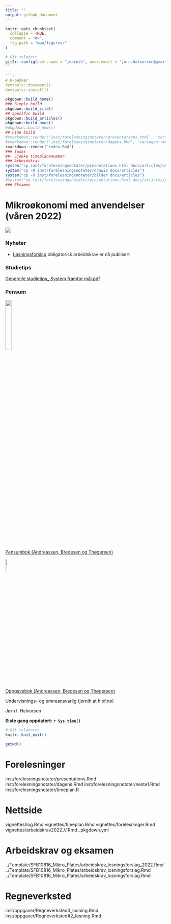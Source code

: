 ```yaml
---
title: ""
output: github_document
---
```


<!-- README.md is generated from README.Rmd. Please edit that file -->

```r
knitr::opts_chunk$set(
  collapse = TRUE,
  comment = "#>",
  fig.path = "man/figures/"
)
```

```r
# Git relatert
git2r::config(user.name = "joernih", user.email = "jorn.halvorsen@gmail.com")
``

```r
# R-pakker
devtools::document()
devtools::install()
```

```r
pkgdown::build_home()
### Simple build
pkgdown::build_site()
## Specific build
pkgdown::build_articles()
pkgdown::build_news()
#pkgdown::build_news()
## Fine build
#rmarkdown::render('inst/forelesningsnotater/presentations.html', 'xaringan::moon_reader')
#rmarkdown::render('inst/forelesningsnotater/dagens.Rmd', 'xaringan::moon_reader')
rmarkdown::render("index.Rmd")
### Tasks
##- Sjekke timeplanenummer
### Arbeidskrav
system("cp inst/forelesningsnotater/presentations.html docs/articles/presentations.html")
system("cp -R inst/forelesningsnotater/drawio docs/articles")
system("cp -R inst/forelesningsnotater/bilder docs/articles")
#system("cp inst/forelesningsnotater/presentations.html docs/articles/presentations.html")
### Eksamen
```

# Mikroøkonomi med anvendelser (våren 2022)

![](man/figures/abc.jpg)

### Nyheter

- [Løsningsforslag](https://github.com/joernih/SFB10816Mikrooekonomi/blob/main/inst/oppgaver/arbeidskrav_2022_losning.pdf) obligatorisk arbeidskrav er nå publisert	

### Studietips

[Generelle studietips_ System framfor mål.pdf](https://github.com/joernih/SFB10816Mikrooekonomi/blob/main/inst/systemvsmaal.pdf)

### Pensum

![](man/figures/pensum.jpg){width=20%}
<br>
[Pensumbok (Andreassen, Bredesen og Thøgersen)](https://www.cappelendammundervisning.no/_innforing-i-mikrookonomi-9788202640521)
<br>

![](man/figures/oppgaver.jpg){width=10%}

[Oppgavebok (Andreassen, Bredesen og Thøgersen)](https://www.cappelendammundervisning.no/_innforing-i-mikrookonomi-ovingsoppgaver-med-losningsforslag-9788202656485)
<br>

Undervisnings- og emneansvarlig (jornih at hiof.no)

Jørn I. Halvorsen

**Siste gang oppdatert: `r Sys.time()`**

```r
# Git relaterte
knitr::knit_exit()
```

```r
getwd()
```

# Forelesninger
inst/forelesningsnotater/presentations.Rmd
inst/forelesningsnotater/dagens.Rmd
inst/forelesningsnotater/neste1.Rmd
inst/forelesningsnotater/timeplan.R

# Nettside
vignettes/log.Rmd
vignettes/timeplan.Rmd
vignettes/forelesninger.Rmd
vignettes/arbeidskrav2022_V.Rmd
_pkgdown.yml

# Arbeidskrav og eksamen
../Template/SFB10816_Mikro_Plates/arbeidskrav_losningsforslag_2022.Rmd
../Template/SFB10816_Mikro_Plates/arbeidskrav_losningsforslag.Rmd
../Template/SFB10816_Mikro_Plates/arbeidskrav_losningsforslag.Rmd

# Regneverksted
inst/oppgaver/Regneverksted3_losning.Rmd
inst/oppgaver/Regneverksted#2_losning.Rmd

